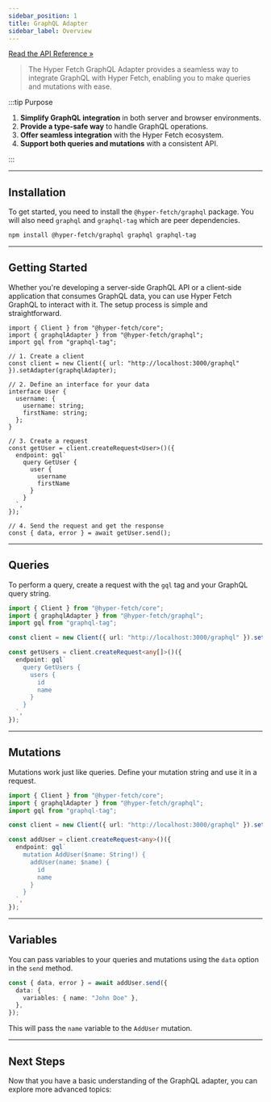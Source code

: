 ```yaml
---
sidebar_position: 1
title: GraphQL Adapter
sidebar_label: Overview
---
```


[Read the API Reference »](/docs/api/adapter-graphql/Functions/GraphqlAdapter.mdx)

> The Hyper Fetch GraphQL Adapter provides a seamless way to integrate GraphQL with Hyper Fetch, enabling you to make
> queries and mutations with ease.

:::tip Purpose

1. **Simplify GraphQL integration** in both server and browser environments.
2. **Provide a type-safe way** to handle GraphQL operations.
3. **Offer seamless integration** with the Hyper Fetch ecosystem.
4. **Support both queries and mutations** with a consistent API.

:::

---

## Installation

To get started, you need to install the `@hyper-fetch/graphql` package. You will also need `graphql` and `graphql-tag`
which are peer dependencies.

```bash
npm install @hyper-fetch/graphql graphql graphql-tag
```

---

## Getting Started

Whether you're developing a server-side GraphQL API or a client-side application that consumes GraphQL data, you can use
Hyper Fetch GraphQL to interact with it. The setup process is simple and straightforward.

```tsx
import { Client } from "@hyper-fetch/core";
import { graphqlAdapter } from "@hyper-fetch/graphql";
import gql from "graphql-tag";

// 1. Create a client
const client = new Client({ url: "http://localhost:3000/graphql" }).setAdapter(graphqlAdapter);

// 2. Define an interface for your data
interface User {
  username: {
    username: string;
    firstName: string;
  };
}

// 3. Create a request
const getUser = client.createRequest<User>()({
  endpoint: gql`
    query GetUser {
      user {
        username
        firstName
      }
    }
  `,
});

// 4. Send the request and get the response
const { data, error } = await getUser.send();
```

---

## Queries

To perform a query, create a request with the `gql` tag and your GraphQL query string.

```ts
import { Client } from "@hyper-fetch/core";
import { graphqlAdapter } from "@hyper-fetch/graphql";
import gql from "graphql-tag";

const client = new Client({ url: "http://localhost:3000/graphql" }).setAdapter(graphqlAdapter);

const getUsers = client.createRequest<any[]>()({
  endpoint: gql`
    query GetUsers {
      users {
        id
        name
      }
    }
  `,
});
```

---

## Mutations

Mutations work just like queries. Define your mutation string and use it in a request.

```ts
import { Client } from "@hyper-fetch/core";
import { graphqlAdapter } from "@hyper-fetch/graphql";
import gql from "graphql-tag";

const client = new Client({ url: "http://localhost:3000/graphql" }).setAdapter(graphqlAdapter);

const addUser = client.createRequest<any>()({
  endpoint: gql`
    mutation AddUser($name: String!) {
      addUser(name: $name) {
        id
        name
      }
    }
  `,
});
```

---

## Variables

You can pass variables to your queries and mutations using the `data` option in the `send` method.

```ts
const { data, error } = await addUser.send({
  data: {
    variables: { name: "John Doe" },
  },
});
```

This will pass the `name` variable to the `AddUser` mutation.

---

## Next Steps

Now that you have a basic understanding of the GraphQL adapter, you can explore more advanced topics:

<LinkCard
  type="docs"
  title="Queries"
  description="Learn more about fetching data with GraphQL queries."
  to="/documentation/docs/integrations/adapter-graphql/queries"
/>
<LinkCard
  type="docs"
  title="Mutations"
  description="Discover how to modify data with GraphQL mutations."
  to="/documentation/docs/integrations/adapter-graphql/mutations"
/>
<LinkCard
  type="docs"
  title="GraphQL Tag"
  description="Understand how to use the gql tag for your GraphQL operations."
  to="/documentation/docs/integrations/adapter-graphql/graphql-tag"
/>
